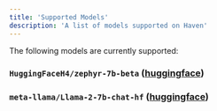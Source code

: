 ```yaml
---
title: 'Supported Models'
description: 'A list of models supported on Haven'
---
```


The following models are currently supported:

### `HuggingFaceH4/zephyr-7b-beta` ([huggingface](https://huggingface.co/HuggingFaceH4/zephyr-7b-beta))



### `meta-llama/Llama-2-7b-chat-hf` ([huggingface](https://huggingface.co/meta-llama/Llama-2-7b-chat-hf))
